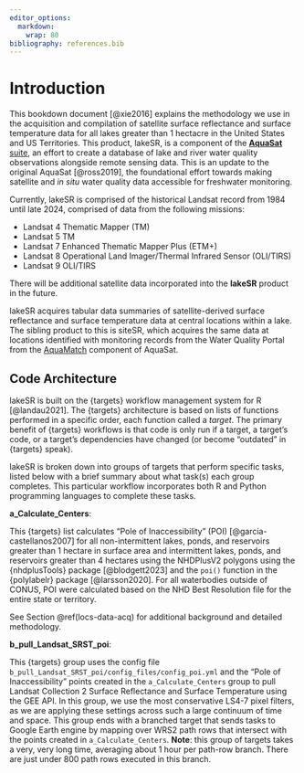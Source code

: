 ```yaml
---
editor_options: 
  markdown: 
    wrap: 80
bibliography: references.bib
---
```


# Introduction

This bookdown document [@xie2016] explains the methodology we use in the
acquisition and compilation of satellite surface reflectance and surface
temperature data for all lakes greater than 1 hectacre in the United States and
US Territories. This product, lakeSR, is a component of the [**AquaSat**
suite](https://github.com/aquasat), an effort to create a database of lake and
river water quality observations alongside remote sensing data. This is an
update to the original AquaSat [@ross2019], the foundational effort towards
making satellite and *in situ* water quality data accessible for freshwater
monitoring.

Currently, lakeSR is comprised of the historical Landsat record from 1984 until
late 2024, comprised of data from the following missions:

-   Landsat 4 Thematic Mapper (TM)
-   Landsat 5 TM
-   Landsat 7 Enhanced Thematic Mapper Plus (ETM+)
-   Landsat 8 Operational Land Imager/Thermal Infrared Sensor (OLI/TIRS)
-   Landsat 9 OLI/TIRS

There will be additional satellite data incorporated into the **lakeSR** product
in the future.

lakeSR acquires tabular data summaries of satellite-derived surface reflectance
and surface temperature data at central locations within a lake. The sibling
product to this is siteSR, which acquires the same data at locations identified
with monitoring records from the Water Quality Portal from the
[AquaMatch](https://aquasat.github.io/AquaMatch_harmonize_WQP/) component of
AquaSat.

## Code Architecture

lakeSR is built on the {targets} workflow management system for R [@landau2021].
The {targets} architecture is based on lists of functions performed in a
specific order, each function called a *target*. The primary benefit of
{targets} workflows is that code is only run if a target, a target's code, or a
target's dependencies have changed (or become "outdated" in {targets} speak).

lakeSR is broken down into groups of targets that perform specific tasks, listed
below with a brief summary about what task(s) each group completes. This
particular workflow incorporates both R and Python programming languages to
complete these tasks.

**a_Calculate_Centers**:

This {targets} list calculates "Pole of Inaccessibility" (POI)
[@garcia-castellanos2007] for all non-intermittent lakes, ponds, and reservoirs
greater than 1 hectare in surface area and intermittent lakes, ponds, and
reservoirs greater than 4 hectares using the NHDPlusV2 polygons using the
{nhdplusTools} package [@blodgett2023] and the `poi()` function in the
{polylabelr} package [@larsson2020]. For all waterbodies outside of CONUS, POI
were calculated based on the NHD Best Resolution file for the entire state or
territory.

See Section \@ref(locs-data-acq) for additional background and detailed
methodology.

**b_pull_Landsat_SRST_poi**:

This {targets} group uses the config file
`b_pull_Landsat_SRST_poi/config_files/config_poi.yml` and the "Pole of
Inaccessibility" points created in the `a_Calculate_Centers` group to pull
Landsat Collection 2 Surface Reflectance and Surface Temperature using the GEE
API. In this group, we use the most conservative LS4-7 pixel filters, as we are
applying these settings across such a large continuum of time and space. This
group ends with a branched target that sends tasks to Google Earth engine by
mapping over WRS2 path rows that intersect with the points created in
`a_Calculate_Centers`. **Note**: this group of targets takes a very, very long
time, averaging about 1 hour per path-row branch. There are just under 800 path
rows executed in this branch.

<!-- See Section @ref(LS-C2-SRST) for additional background and detailed -->

<!-- methodology. -->

<!-- ## Running the code within this repository -->

<!-- If you have followed all of the set up instructions, including those outlined in -->

<!-- Section @ref(software-settings), the code within this repository can be -->

<!-- triggered by running the `run_targets.Rmd` file with the R Project file -->

<!-- `AquaMatch_lakeSR.rproj` open in your RStudio console. -->
